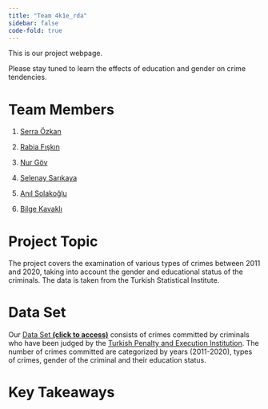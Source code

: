 ```yaml
---
title: "Team 4k1e_rda"
sidebar: false 
code-fold: true
---
```


This is our project webpage.

Please stay tuned to learn the effects of education and gender on crime tendencies.

# Team Members

1.  [Serra Özkan](https://emu-hacettepe-analytics.github.io/emu430-fall2023-serraozkan-ini/)

2.  [Rabia Fışkın](https://emu-hacettepe-analytics.github.io/emu430-fall2023-DevFiskin/)

3.  [Nur Göv](https://emu-hacettepe-analytics.github.io/emu430-fall2023-nurgov/)

4.  [Selenay Sarıkaya](https://emu-hacettepe-analytics.github.io/emu430-fall2023-selenaysrky/)

5.  [Anıl Solakoğlu](https://emu-hacettepe-analytics.github.io/emu430-fall2023-AnilSolakoglu/)

6.  [Bilge Kavaklı](https://emu-hacettepe-analytics.github.io/emu430-fall2023-bilgekavakli/)

# Project Topic

The project covers the examination of various types of crimes between 2011 and 2020, taking into account the gender and educational status of the criminals. The data is taken from the Turkish Statistical Institute.

# Data Set

Our [Data Set **(click to access)**](data/suc%20turu%20ve%20egitim%20durumuna%20gore%20ceza%20infaz%20kurumuna%20giren%20hukumluler.xls) consists of crimes committed by criminals who have been judged by the [Turkish Penalty and Execution Institution](https://data.tuik.gov.tr/Bulten/Index?p=Ceza-Infaz-Kurumu-Istatistikleri-2020-37202). The number of crimes committed are categorized by years (2011-2020), types of crimes, gender of the criminal and their education status.

# Key Takeaways

